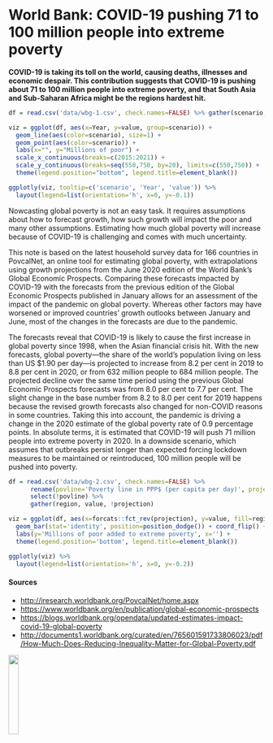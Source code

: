 # World Bank: COVID-19 pushing 71 to 100 million people into extreme poverty #

<!-- 
If separate preprocessing is required in STATA, include instructions here;
.do files can be included in the /contrib directory.
-->


**COVID-19 is taking its toll on the world, causing deaths, illnesses and economic
despair. This contribution suggests that COVID-19 is pushing about 71 to 100 million
people into extreme poverty, and that South Asia and Sub-Saharan Africa might be the
regions hardest hit.**

```{r wbg-1, fig.cap='The impact of COVID-19 on global poverty'}

df = read.csv('data/wbg-1.csv', check.names=FALSE) %>% gather(scenario, value, !Year)

viz = ggplot(df, aes(x=Year, y=value, group=scenario)) +
  geom_line(aes(color=scenario), size=1) + 
  geom_point(aes(color=scenario)) + 
  labs(x="", y="Millions of poor") +
  scale_x_continuous(breaks=c(2015:2021)) + 
  scale_y_continuous(breaks=seq(550,750, by=20), limits=c(550,750)) +
  theme(legend.position="bottom", legend.title=element_blank())

ggplotly(viz, tooltip=c('scenario', 'Year', 'value')) %>%
  layout(legend=list(orientation='h', x=0, y=-0.1))
```

```{=latex}
\begin{multicols}{2}[ ]
```

Nowcasting global poverty is not an easy task. It requires
assumptions about how to forecast growth, how such growth
will impact the poor and many other assumptions. Estimating
how much global poverty will increase because of COVID-19
is challenging and comes with much uncertainty.

This note is based on the latest household survey data for
166 countries in PovcalNet, an online tool for estimating
global poverty, with extrapolations using growth projections
from the June 2020 edition of the World Bank’s Global
Economic Prospects. Comparing these forecasts impacted by
COVID-19 with the forecasts from the previous edition of the
Global Economic Prospects published in January allows for an
assessment of the impact of the pandemic on global poverty.
Whereas other factors may have worsened or improved
countries’ growth outlooks between January and June, most
of the changes in the forecasts are due to the pandemic.

The forecasts reveal that COVID-19 is likely to cause the first
increase in global poverty since 1998, when the Asian financial
crisis hit. With the new forecasts, global poverty—the share of
the world’s population living on less than US $1.90 per day—is
projected to increase from 8.2 per cent in 2019 to 8.8 per cent
in 2020, or from 632 million people to 684 million people. The
projected decline over the same time period using the previous
Global Economic Prospects forecasts was from 8.0 per cent
to 7.7 per cent. The slight change in the base number from 8.2
to 8.0 per cent for 2019 happens because the revised growth
forecasts also changed for non-COVID reasons in some
countries. Taking this into account, the pandemic is driving
a change in the 2020 estimate of the global poverty rate of
0.9 percentage points. In absolute terms, it is estimated that
COVID-19 will push 71 million people into extreme poverty in
2020. In a downside scenario, which assumes that outbreaks
persist longer than expected forcing lockdown measures to be
maintained or reintroduced, 100 million people will be pushed
into poverty.

```{=latex}
\end{multicols}
```

```{r wbg-2, fig.cap='The regional distribution of the COVID-19-induced poor'}

df = read.csv('data/wbg-2.csv', check.names=FALSE) %>%
      rename(povline='Poverty line in PPP$ (per capita per day)', projection='Years of GDP data used for growth projections') %>%
      select(!povline) %>%
      gather(region, value, !projection)

viz = ggplot(df, aes(x=forcats::fct_rev(projection), y=value, fill=region)) +
  geom_bar(stat='identity', position=position_dodge()) + coord_flip() +
  labs(y='Millions of poor added to extreme poverty', x='') +
  theme(legend.position='bottom', legend.title=element_blank())

ggplotly(viz) %>%
  layout(legend=list(orientation='h', x=0, y=-0.2))
```

#### Sources #### {-}

* <http://iresearch.worldbank.org/PovcalNet/home.aspx>
* <https://www.worldbank.org/en/publication/global-economic-prospects>
* <https://blogs.worldbank.org/opendata/updated-estimates-impact-covid-19-global-poverty>
* <http://documents1.worldbank.org/curated/en/765601591733806023/pdf/How-Much-Does-Reducing-Inequality-Matter-for-Global-Poverty.pdf>

![](logos/wbg.png){width=20%}
